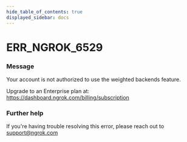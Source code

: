 ```yaml
---
hide_table_of_contents: true
displayed_sidebar: docs
---
```



# ERR_NGROK_6529

### Message
Your account is not authorized to use the weighted backends feature. 

Upgrade to an Enterprise plan at: https://dashboard.ngrok.com/billing/subscription

<ErrorDetails error='err_ngrok_6529' />


### Further help
If you're having trouble resolving this error, please reach out to [support@ngrok.com](mailto:support@ngrok.com?subject=Help%20with%20ERR_NGROK_6529)


